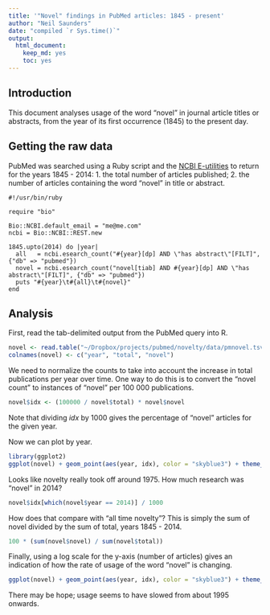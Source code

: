 ```yaml
---
title: '"Novel" findings in PubMed articles: 1845 - present'
author: "Neil Saunders"
date: "compiled `r Sys.time()`"
output: 
  html_document: 
    keep_md: yes
    toc: yes
---
```


## Introduction
This document analyses usage of the word "novel" in journal article titles or abstracts, from the year of its first occurrence (1845) to the present day.

## Getting the raw data
PubMed was searched using a Ruby script and the [NCBI E-utilities](http://www.ncbi.nlm.nih.gov/books/NBK25501/) to return for the years 1845 - 2014: 1. the total number of articles published; 2. the number of articles containing the word "novel" in title or abstract.

```
#!/usr/bin/ruby
 
require "bio"
 
Bio::NCBI.default_email = "me@me.com"
ncbi = Bio::NCBI::REST.new
 
1845.upto(2014) do |year|
  all   = ncbi.esearch_count("#{year}[dp] AND \"has abstract\"[FILT]", {"db" => "pubmed"})
  novel = ncbi.esearch_count("novel[tiab] AND #{year}[dp] AND \"has abstract\"[FILT]", {"db" => "pubmed"})
  puts "#{year}\t#{all}\t#{novel}"
end
```
## Analysis
First, read the tab-delimited output from the PubMed query into R.

```r
novel <- read.table("~/Dropbox/projects/pubmed/novelty/data/pmnovel.tsv", sep = "\t", stringsAsFactors = FALSE, header = FALSE)
colnames(novel) <- c("year", "total", "novel")
```

We need to normalize the counts to take into account the increase in total publications per year over time. One way to do this is to convert the "novel count" to instances of "novel" per 100 000 publications. 

```r
novel$idx <- (100000 / novel$total) * novel$novel
```

Note that dividing _idx_ by 1000 gives the percentage of "novel" articles for the given year.

Now we can plot by year.

```r
library(ggplot2)
ggplot(novel) + geom_point(aes(year, idx), color = "skyblue3") + theme_bw() + scale_x_continuous(breaks = seq(1845, 2015, 10)) + scale_y_continuous(breaks = seq(0, 8000, 1000)) + labs(y = "\"novel\" articles / 100 000 articles", x = "year published [DP]", title = "PubMed articles containing \"novel\" in title or abstract 1845 - 2014")
```

Looks like novelty really took off around 1975. How much research was "novel" in 2014?

```r
novel$idx[which(novel$year == 2014)] / 1000
```

How does that compare with "all time novelty"? This is simply the sum of novel divided by the sum of total, years 1845 - 2014.

```r
100 * (sum(novel$novel) / sum(novel$total))
```

Finally, using a log scale for the y-axis (number of articles) gives an indication of how the rate of usage of the word "novel" is changing.

```r
ggplot(novel) + geom_point(aes(year, idx), color = "skyblue3") + theme_bw() + scale_x_continuous(breaks = seq(1845, 2015, 10))  + labs(y = "\"novel\" articles / 100 000 articles (log10 scale)", x = "year published [DP]", title = "PubMed articles containing \"novel\" in title or abstract 1845 - 2014") + scale_y_log10()
```

There may be hope; usage seems to have slowed from about 1995 onwards.